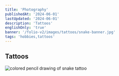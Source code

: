 ```yaml
---
title: 'Photography'
publishedAt: '2024-06-01'
lastUpdated: '2024-06-01'
description: 'Tattoos'
englishOnly: 'true'
banner: '/folio-v2/images/tattoos/snake-banner.jpg'
tags: 'hobbies,tattoos'
---
```


## Tattoos

<Img
  mdx
  publicId='/folio-v2/images/tattoos/snake-drawing.jpg'
  alt='colored pencil drawing of snake tattoo'
  width={700}
  height={450}
/>

